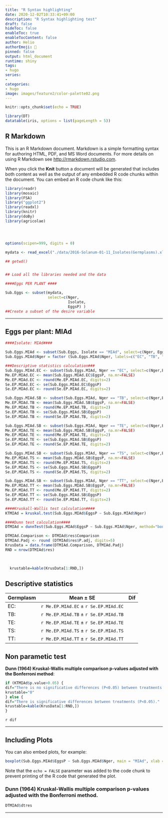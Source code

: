 ```yaml
---
title: "R Syntax highlighting"
date: 2020-12-02T10:33:41+09:00
description: "R Syntax highlighting test"
draft: false
hideToc: false
enableToc: true
enableTocContent: false
author: Helio
authorEmoji: 🎅
pinned: false
output: html_document
runtime: shiny
tags:
- hugo
series:
-
categories:
- hugo
image: images/feature2/color-palette02.png
---
```




```r
knitr::opts_chunk$set(echo = TRUE)
```


```r
library(DT)
datatable(iris, options = list(pageLength = 5))
```

## R Markdown

This is an R Markdown document. Markdown is a simple formatting syntax for authoring HTML, PDF, and MS Word documents. For more details on using R Markdown see <http://rmarkdown.rstudio.com>.

When you click the **Knit** button a document will be generated that includes both content as well as the output of any embedded R code chunks within the document. You can embed an R code chunk like this:



```r

library(readr)
library(mosaic)
library(FSA)
library("ggplot2")
library(readxl)
library(knitr)
library(doBy)
library(agricolae)




options(scipen=999, digits = 0)

mydata <- read_excel("./data/2016-Solanum-01-11_Isolates(Germplasms).xlsx")

## getwd()


## Load all the libraries needed and the data
```

```r


####Eggs PER PLANT ####

Sub.Eggs <- subset(mydata,
                   select=c(Nger, 
                            Isolate, 
                            EggsP) ) 
##Create a subset of the desire variable
```


***

## Eggs per plant: MIAd


```r

####Isolate: MIAd####

Sub.Eggs.MIAd <- subset(Sub.Eggs, Isolate == "MIAd", select=c(Nger, EggsP)) 
Sub.Eggs.MIAd$Nger = factor (Sub.Eggs.MIAd$Nger, labels=c("EC", "TB", "TE", "TS", "TT")) 

###Descriptive statistics calculation###
Sub.Eggs.MIAd.EC <- subset(Sub.Eggs.MIAd, Nger == "EC", select=c(Nger,EggsP))
Me.EP.MIAd.EC <- mean(Sub.Eggs.MIAd.EC$EggsP, na.mr=FALSE)
Me.EP.MIAd.EC <- round(Me.EP.MIAd.EC, digits=2)
Se.EP.MIAd.EC <- se(Sub.Eggs.MIAd.EC$EggsP)
Se.EP.MIAd.EC <- round(Se.EP.MIAd.EC, digits=2)

Sub.Eggs.MIAd.SB <- subset(Sub.Eggs.MIAd, Nger == "TB", select=c(Nger,EggsP))
Me.EP.MIAd.TB <- mean(Sub.Eggs.MIAd.SB$EggsP, na.mr=FALSE)
Me.EP.MIAd.TB <- round(Me.EP.MIAd.TB, digits=2)
Se.EP.MIAd.TB <- se(Sub.Eggs.MIAd.SB$EggsP)
Se.EP.MIAd.TB <- round(Se.EP.MIAd.TB, digits=2)

Sub.Eggs.MIAd.SB <- subset(Sub.Eggs.MIAd, Nger == "TE", select=c(Nger,EggsP))
Me.EP.MIAd.TE <- mean(Sub.Eggs.MIAd.SB$EggsP, na.mr=FALSE)
Me.EP.MIAd.TE <- round(Me.EP.MIAd.TE, digits=2)
Se.EP.MIAd.TE <- se(Sub.Eggs.MIAd.SB$EggsP)
Se.EP.MIAd.TE <- round(Se.EP.MIAd.TE, digits=2)

Sub.Eggs.MIAd.SB <- subset(Sub.Eggs.MIAd, Nger == "TS", select=c(Nger,EggsP))
Me.EP.MIAd.TS <- mean(Sub.Eggs.MIAd.SB$EggsP, na.mr=FALSE)
Me.EP.MIAd.TS <- round(Me.EP.MIAd.TS, digits=2)
Se.EP.MIAd.TS <- se(Sub.Eggs.MIAd.SB$EggsP)
Se.EP.MIAd.TS <- round(Se.EP.MIAd.TS, digits=2)

Sub.Eggs.MIAd.SB <- subset(Sub.Eggs.MIAd, Nger == "TT", select=c(Nger,EggsP))
Me.EP.MIAd.TT <- mean(Sub.Eggs.MIAd.SB$EggsP, na.mr=FALSE)
Me.EP.MIAd.TT <- round(Me.EP.MIAd.TT, digits=2)
Se.EP.MIAd.TT <- se(Sub.Eggs.MIAd.SB$EggsP)
Se.EP.MIAd.TT <- round(Se.EP.MIAd.TT, digits=2)

####Kruskall-Wallis test calculation####
KTMIAd = kruskal.test(Sub.Eggs.MIAd$EggsP ~ Sub.Eggs.MIAd$Nger)

####Dunn test calculation####
DTMIAd = dunnTest(Sub.Eggs.MIAd$EggsP ~ Sub.Eggs.MIAd$Nger, method="bonferroni")

DTMIAd.Comparison <- DTMIAd$res$Comparison
DTMIAd.Padj <- round (DTMIAd$res$P.adj, digits=5)
KrusData = data.frame(DTMIAd.Comparison, DTMIAd.Padj)
RND = nrow(DTMIAd$res)
  
  

  krustable=kable(KrusData[1:RND,])

```

## Descriptive statistics

Germplasm|Mean ± SE|Dif|
|---|----|-----|
EC:|`r Me.EP.MIAd.EC` ± `r Se.EP.MIAd.EC` | |
TB:|`r Me.EP.MIAd.TB` ± `r Se.EP.MIAd.TB` | |
TE:|`r Me.EP.MIAd.TE` ± `r Se.EP.MIAd.TE` | |
TS:|`r Me.EP.MIAd.TS` ± `r Se.EP.MIAd.TS` | |
TT:|`r Me.EP.MIAd.TT` ± `r Se.EP.MIAd.TT` | |

## Non parametic test

**Dunn (1964) Kruskal-Wallis multiple comparison   p-values adjusted with the Bonferroni method**:
```r

if (KTMIAd$p.value>0.05) {
dif="There is no significative differences (P<0.05) between treatments (P<0.05)"
krustable="0"
} else {
dif="There is significative differences between treatments (P<0.05)."
krustable=kable(KrusData[1:RND,])
}
```

`r dif` 

 

---



## Including Plots

You can also embed plots, for example:

```r
boxplot(Sub.Eggs.MIAd$EggsP ~ Sub.Eggs.MIAd$Nger, main = "MIAd", xlab = "Germplasm", ylab = "Eggs per plant")
```

Note that the `echo = FALSE` parameter was added to the code chunk to prevent printing of the R code that generated the plot.

###  Dunn (1964) Kruskal-Wallis multiple comparison   p-values adjusted with the Bonferroni method.

```r

DTMIAd$dtres

```


***
